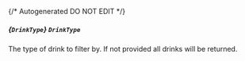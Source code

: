 {/* Autogenerated DO NOT EDIT  */}

##### *{`DrinkType`}* `DrinkType`
The type of drink to filter by. If not provided all drinks will be returned.
<Collapsible>
    <DrinkType/>
</Collapsible>


